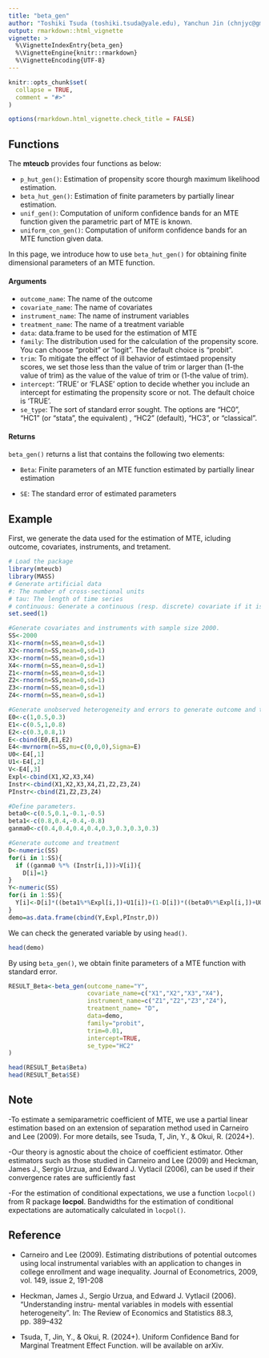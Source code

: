 ```yaml
---
title: "beta_gen"
author: "Toshiki Tsuda (toshiki.tsuda@yale.edu), Yanchun Jin (chnjyc@gmail.com), Ryo Okui (okuiryo@e.u-tokyo.ac.jp)"
output: rmarkdown::html_vignette
vignette: >
  %\VignetteIndexEntry{beta_gen}
  %\VignetteEngine{knitr::rmarkdown}
  %\VignetteEncoding{UTF-8}
---
```


```r
knitr::opts_chunk$set(
  collapse = TRUE,
  comment = "#>"
)

options(rmarkdown.html_vignette.check_title = FALSE) 
```

## Functions

The **mteucb** provides four functions as below:

-   `p_hut_gen()`: Estimation of propensity score thourgh maximum likelihood estimation.
-   `beta_hut_gen()`: Estimation of finite parameters by partially linear estimation.
-   `unif_gen()`: Computation of uniform confidence bands for an MTE function given the parametric part of MTE is known.
-   `uniform_con_gen()`: Computation of uniform confidence bands for an MTE function given data.

In this page, we introduce how to use `beta_hut_gen()` for obtaining finite dimensional parameters of an MTE function.

#### Arguments

-   `outcome_name`: The name of the outcome
-   `covariate_name`: The name of covariates
-   `instrument_name`: The name of instrument variables
-   `treatment_name`: The name of a treatment variable
-   `data`: data.frame to be used for the estimation of MTE
-   `family`: The distribution used for the calculation of the propensity score. You can choose "probit" or "logit". The default choice is "probit".
-   `trim`: To mitigate the effect of ill behavior of estimtaed propensity scores, we set those less than the value of trim or larger than (1-the value of trim) as the value of the value of trim or (1-the value of trim).
-   `intercept`: 'TRUE' or 'FLASE' option to decide whether you include an intercept for estimating the propensity score or not. The default choice is 'TRUE'.
-   `se_type`: The sort of standard error sought. The options are "HC0", "HC1" (or "stata", the equivalent) , "HC2" (default), "HC3", or "classical".

#### Returns

`beta_gen()` returns a list that contains the following two elements:

-   `Beta`: Finite parameters of an MTE function estimated by partially linear estimation

-   `SE`: The standard error of estimated parameters

## Example

First, we generate the data used for the estimation of MTE, icluding outcome, covariates, instruments, and tretament.

```r
# Load the package
library(mteucb)
library(MASS)
# Generate artificial data
#: The number of cross-sectional units
# tau: The length of time series
# continuous: Generate a continuous (resp. discrete) covariate if it is TRUE (resp. FALSE).
set.seed(1)

#Generate covariates and instruments with sample size 2000.
SS<-2000
X1<-rnorm(n=SS,mean=0,sd=1)
X2<-rnorm(n=SS,mean=0,sd=1)
X3<-rnorm(n=SS,mean=0,sd=1)
X4<-rnorm(n=SS,mean=0,sd=1)
Z1<-rnorm(n=SS,mean=0,sd=1)
Z2<-rnorm(n=SS,mean=0,sd=1)
Z3<-rnorm(n=SS,mean=0,sd=1)
Z4<-rnorm(n=SS,mean=0,sd=1)

#Generate unobserved heterogeneity and errors to generate outcome and treatment
E0<-c(1,0.5,0.3)
E1<-c(0.5,1,0.8)
E2<-c(0.3,0.8,1)
E<-cbind(E0,E1,E2)
E4<-mvrnorm(n=SS,mu=c(0,0,0),Sigma=E)
U0<-E4[,1]
U1<-E4[,2]
V<-E4[,3]
Expl<-cbind(X1,X2,X3,X4)
Instr<-cbind(X1,X2,X3,X4,Z1,Z2,Z3,Z4)
PInstr<-cbind(Z1,Z2,Z3,Z4)

#Define parameters.
beta0<-c(0.5,0.1,-0.1,-0.5)
beta1<-c(0.8,0.4,-0.4,-0.8)
ganma0<-c(0.4,0.4,0.4,0.4,0.3,0.3,0.3,0.3)

#Generate outcome and treatment
D<-numeric(SS)
for(i in 1:SS){
  if ((ganma0 %*% (Instr[i,]))>V[i]){
    D[i]=1}
}
Y<-numeric(SS)
for(i in 1:SS){
  Y[i]<-D[i]*((beta1%*%Expl[i,])+U1[i])+(1-D[i])*((beta0%*%Expl[i,])+U0[i])
}
demo=as.data.frame(cbind(Y,Expl,PInstr,D))
```

We can check the generated variable by using `head()`.

```r
head(demo)
```

By using `beta_gen()`, we obtain finite parameters of a MTE function with standard error.

```r
RESULT_Beta<-beta_gen(outcome_name="Y",
                      covariate_name=c("X1","X2","X3","X4"),
                      instrument_name=c("Z1","Z2","Z3","Z4"),
                      treatment_name= "D",
                      data=demo,
                      family="probit",
                      trim=0.01,
                      intercept=TRUE,
                      se_type="HC2"
)

head(RESULT_Beta$Beta)
head(RESULT_Beta$SE)

```

## Note

-To estimate a semiparametric coefficient of MTE, we use a partial linear estimation based on an extension of separation method used in Carneiro and Lee (2009). For more details, see Tsuda, T, Jin, Y., & Okui, R. (2024+).

-Our theory is agnostic about the choice of coefficient estimator. Other estimators such as those studied in Carneiro and Lee (2009) and Heckman, James J., Sergio Urzua, and Edward J. Vytlacil (2006), can be used if their convergence rates are sufficiently fast

-For the estimation of conditional expectations, we use a function `locpol()` from R package **locpol**. Bandwidths for the estimation of conditional expectations are automatically calculated in `locpol()`.

## Reference

-   Carneiro and Lee (2009). Estimating distributions of potential outcomes using local instrumental variables with an application to changes in college enrollment and wage inequality. Journal of Econometrics, 2009, vol. 149, issue 2, 191-208

-   Heckman, James J., Sergio Urzua, and Edward J. Vytlacil (2006). “Understanding instru- mental variables in models with essential heterogeneity”. In: The Review of Economics and Statistics 88.3, pp. 389–432

-   Tsuda, T, Jin, Y., & Okui, R. (2024+). Uniform Confidence Band for Marginal Treatment Effect Function. will be available on arXiv.
